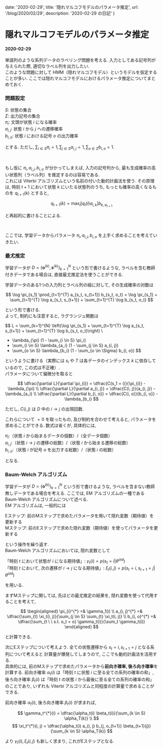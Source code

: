 
  date: '2020-02-29',
  title: '隠れマルコフモデルのパラメータ推定',
  url: '/blog/2020/02/29',
  description: '2020-02-29 の日記'
}

<ModeSwitch />

# 隠れマルコフモデルのパラメータ推定
#### 2020-02-29

単語列のような系列データのラベリング問題を考える. 入力としてある記号列が与えられた際, 適切なラベル列を出力したい.  
このような問題に対して HMM（隠れマルコフモデル）というモデルを仮定することが多い. ここでは隠れマルコフモデルにおけるパラメータ推定についてまとめておく.

### 問題設定

$S$: 状態の集合  
$\Sigma$: 出力記号の集合   
$\pi_i$: 文頭が状態 $i$ になる確率  
$a_{i, j}$: 状態 $i$ から $j$ への遷移確率  
$b_{i, o}$: 状態 $i$ における記号 $o$ の出力確率

とする. ただし, $\sum_{i \in S} \pi_i = 1, \sum_{j \in S} a_{i, j} = 1, \sum_{o \in \Sigma} b_{i, o} = 1$. 

<br />

もし仮に $\pi_i, a_{i, j}, b_{i, o}$ が分かってしまえば, 入力の記号列から, 最も生成確率の高い状態列（ラベル列）を推定するのは容易である.  
これには Viterbi アルゴリズムという名前の付いた動的計画法を使う. その原理は, 時刻 $t+1$ において状態 $k$ にいたる状態列のうち, 
もっとも確率の高くなるものを $q_{t+1}(k)$ とすると, 

$$
q_{t+1}(k) = \max_{i} [q_{t}(i)a_{i, k}] b_{k, o_{t+1}}
$$

と再起的に書けることによる.

<br />

ここでは, 学習データからパラメータ $\pi_i, a_{i, j}, b_{i, o}$ を上手く求めることを考えていきたい.

### 最尤推定

学習データが $D=\{\textbf{o}^{(k)}, \textbf{s}^{(k)}\}_{k=1}^{N}$ という形で書けるような, ラベルを含む教師付きデータである場合は, 直接最尤推定法を使うことができる.  

学習データのある1つの入力列とラベル列の組に対して, その生成確率の対数は

$$
  \log \pi_{s_1} \prod_{t=1}^{T} a_{s_t, s_{t+1}} b_{s_t, o_t} = \log \pi_{s_1} + \sum_{t=1}^{T} \log a_{s_t, s_{t+1}} + \sum_{t=1}^{T} \log b_{s_t, o_t}
$$

という形で書ける.  
よって, 制約にも注意すると, ラグランジュ関数は

$$
  L = \sum_{k=1}^{N} \left(\log \pi_{s_1} + \sum_{t=1}^{T} \log a_{s_t, s_{t+1}} + \sum_{t=1}^{T} \log b_{s_t, o_t}\right) \\
  + \lambda_{\pi} (1 - \sum_{i \in S} \pi_i) 
  + \sum_{i \in S} \lambda_{a_i} (1 - \sum_{j \in S} a_{i, j})
  + \sum_{o \in S} \lambda_{b_i} (1 - \sum_{o \in \Sigma} b_{i, o})
$$

というように書ける（実際には $s_i$ や $T$ は各データのインデックス $k$ に依存しているので, この式は不正確）.  
パラメータについて偏微分を取ると

$$
  \dfrac{\partial L}{\partial \pi_{i}} = \dfrac{C(s_1 = i)}{\pi_{i}} - \lambda_{\pi} \\
  \dfrac{\partial L}{\partial a_{i, j}} = \dfrac{C(i, j)}{a_{i, j}} - \lambda_{a_i} \\
  \dfrac{\partial L}{\partial b_{i, o}} = \dfrac{C(i, o)}{b_{i, o}} - \lambda_{b_i}
$$

ただし, $C(i, j)$ は $D$ 中の $i \to j$ の出現回数.  
  

これらについて $=0$ を取ったもの, 及び制約を合わせて考えると, パラメータを求めることができる. 数式は省くが, 具体的には,

$\pi_i$:（状態 $i$ から始まるデータの個数）/（全データ個数）  
$a_{i, j}$:（状態 $i \to j$ の遷移の総数）/（状態 $i$ から始まる遷移の総数）  
$b_{i, o}$:（状態 $i$ が記号 $o$ を出力する総数）/（状態 $i$ の総数）

となる.


### Baum-Welch アルゴリズム

学習データが $D=\{\textbf{o}^{(k)}\}_{k=1}^{N}$ という形で書けるような, ラベルを含まない教師無しデータである場合を考える. ここでは, EM アルゴリズムの一種である Baum-Welch アルゴリズムについて述べる.   
EM アルゴリズムは, 一般的には

Eステップ: 前のMステップで求めたパラメータを用いて隠れ変数（期待値）を更新する    
Mステップ: 前のEステップで求めた隠れ変数（期待値）を使ってパラメータを更新する

という操作を繰り返す.  
Baum-Welch アルゴリズムにおいては, 隠れ変数として

「時刻 $t$ において状態が $i$ になる期待値」: $\gamma_t(i) = p(s_t = i | \theta^{old})$  
「時刻 $t$ において, 次の遷移が $i \to j$ になる期待値」: $\xi_t(i, j) = p(s_t = i, s_{t+1} = j | \theta^{old})$

を用いる. 

まずMステップに関しては, 先ほどの最尤推定の結果を, 隠れ変数を使って代用することを考えて,

$$
\begin{aligned}
\pi_{i}^{*} =& \gamma_1(i) \\
a_{i, j}^{*} =& \dfrac{\sum_{t} \xi_t(i, j)}{\sum_{j \in S}  \sum_{t} \xi_t(i, j)} \\
b_{i, o}^{*} =& \dfrac{\sum_{t \ \ s.t. o_t = o} \gamma_t(i)}{\sum_t \gamma_t(i)}
\end{aligned}
$$

と計算できる. 
  
次にEステップについて考えよう. 全ての状態遷移から $s_t = i, s_{t+1} = j$ となる系列について考えると
計算量が爆発してしまうので, ここでも動的計画法を活用する.  
具体的には, 前のMステップで求めたパラメータから**前向き確率, 後ろ向き確率**を計算する. 前向き確率 $\alpha_t(i)$ は「時刻 $t$ に状態 $i$ に至る全ての系列の確率の和」, 
後ろ向き確率 $\beta_t(i)$ は「時刻 $t$ の状態 $i$ から最後に至る全ての系列の確率の和」のことであり, 
いずれも Viterbi アルゴリズムと同程度の計算量で求めることができる.

前向き確率 $\alpha_t(i)$, 後ろ向き確率 $\beta_t(i)$ が求まれば, 

$$
\gamma_t^{*}(i) = \dfrac{\alpha_t(i) \beta_t(i)}{\sum_{k \in S} \alpha_T(k)} \\
$$
$$
\xi_t^{*}(i, j) = \dfrac{\alpha_t(i) a_{i, j} b_{j, o_{t+1}} \beta_{t+1}(j)}{\sum_{k \in S} \alpha_T(k)}
$$

より $\gamma_t(i), \xi_t(i, j)$ も新しく求まり, これがEステップとなる.


<BlogLayout meta={meta} />
<BlogMeta meta={meta} />
